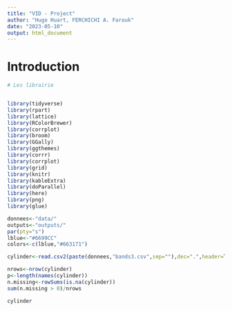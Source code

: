 ```yaml
---
title: "VID - Project"
author: "Hugo Huart, FERCHICHI A. Farouk"
date: "2023-05-10"
output: html_document
---
```


# Introduction


```r
# Les librairie


library(tidyverse)
library(rpart)
library(lattice)
library(RColorBrewer)
library(corrplot)
library(broom)
library(GGally)
library(ggthemes)
library(corrr)
library(corrplot)
library(grid)
library(knitr)
library(kableExtra)
library(doParallel)
library(here)
library(png)
library(glue)
```

```r
donnees<-"data/" 
outputs<-"outputs/"
par(pty="s")
lblue<-"#6699CC"
colors<-c(lblue,"#663171")
```



```r
cylinder<-read.csv2(paste(donnees,"bands3.csv",sep=""),dec=".",header=T,na.strings="?")
```






```r
nrows<-nrow(cylinder)
p<-length(names(cylinder))
n.missing<-rowSums(is.na(cylinder))
sum(n.missing > 0)/nrows
```


```r
cylinder
```



















